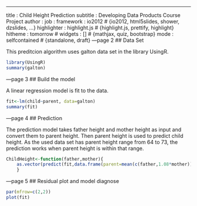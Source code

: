 ---
title       : Child Height Prediction
subtitle    : Developing Data Products Course Project
author      : 
job         : 
framework   : io2012        # {io2012, html5slides, shower, dzslides, ...}
highlighter : highlight.js  # {highlight.js, prettify, highlight}
hitheme     : tomorrow      # 
widgets     : []            # {mathjax, quiz, bootstrap}
mode        : selfcontained # {standalone, draft}
---page 2
## Data Set

This preditcion algorithm uses galton data set in the library UsingR. 
```r
library(UsingR)
summary(galton)
```

---page 3
## Build the model

A linear regression model is fit to the data.
```r
fit<-lm(child~parent, data=galton)
summary(fit)
```


---page 4
## Prediction

The prediction model takes father height and mother height as input and convert them to parent height. Then parent height is used to predict child height.
As the used data set has parent height range from 64 to 73, the prediction works when parent height is within that range.

```r
ChildHeight<-function(father,mother){
    as.vector(predict(fit,data.frame(parent=mean(c(father,1.08*mother)))))
    }
```

---page 5
## Residual plot and model diagnose

```r
par(mfrow=c(2,2))
plot(fit)
```


